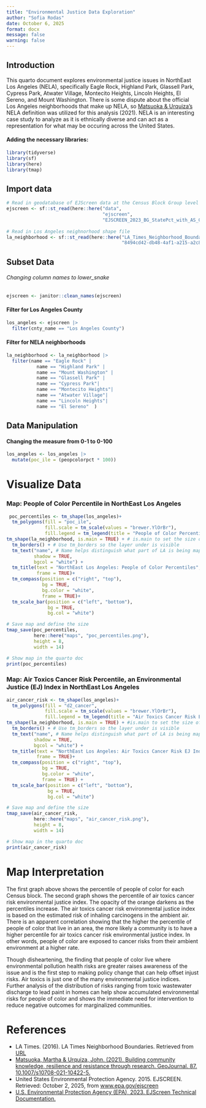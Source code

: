 ```yaml
---
title: "Environmental Justice Data Exploration"
author: "Sofia Rodas"
date: October 6, 2025
format: docx
message: false
warning: false
---
```


## Introduction
This quarto document explores environmental justice issues in NorthEast Los Angeles (NELA), specifically Eagle Rock, Highland Park, Glassell Park, Cypress Park, Atwater Village, Montecito Heights, Lincoln Heights, El Sereno, and Mount Washington. There is some dispute about the official Los Angeles neighborhoods that make up NELA, so [Matsuoka & Urquiza's](https://www.researchgate.net/publication/351828642_Building_community_knowledge_resilience_and_resistance_through_research) NELA definition was utilized for this analysis (2021). NELA is an interesting case study to analyze as it is ethnically diverse and can act as a representation for what may be occuring across the United States. 

 

#### Adding the necessary libraries:
```r
library(tidyverse)
library(sf)
library(here)
library(tmap)
```
## Import data
```r
# Read in geodatabase of EJScreen data at the Census Block Group level
ejscreen <- sf::st_read(here::here("data",
                                   "ejscreen",
                                   "EJSCREEN_2023_BG_StatePct_with_AS_CNMI_GU_VI.gdb")) 
 
# Read in Los Angeles neighnorhood shape file
la_neighborhood <- sf::st_read(here::here("LA_Times_Neighborhood_Boundaries-shp", 
                                          "8494cd42-db48-4af1-a215-a2c8f61e96a22020328-1-621do0.x5yiu.shp"))
```
## Subset Data
###### Changing column names to lower_snake
```r
ejscreen <- janitor::clean_names(ejscreen)
```

#### Filter for Los Angeles County 
```r
los_angeles <- ejscreen |> 
  filter(cnty_name == "Los Angeles County")
```

#### Filter for NELA neighborhoods
```r
la_neighborhood <- la_neighborhood |> 
  filter(name == "Eagle Rock" |
           name == "Highland Park" |
           name == "Mount Washington" | 
           name == "Glassell Park" | 
           name == "Cypress Park"| 
           name == "Montecito Heights"| 
           name == "Atwater Village"| 
           name == "Lincoln Heights"| 
           name == "El Sereno"  )
```

## Data Manipulation 
#### Changing the measure from 0-1 to 0-100
```r
los_angeles <- los_angeles |> 
  mutate(poc_ile = (peopcolorpct * 100))
```


# Visualize Data
### Map: People of Color Percentile in NorthEast Los Angeles 
```r
 poc_percentiles <- tm_shape(los_angeles)+
  tm_polygons(fill = "poc_ile", 
              fill.scale = tm_scale(values = "brewer.YlOrBr"),
              fill.legend = tm_legend(title = "People of Color Percentile")) +
tm_shape(la_neighborhood, is.main = TRUE) + # is.main to set the size of map
  tm_borders() + # Use tm_borders so the layer under is visible
  tm_text("name", # Name helps distinguish what part of LA is being mapped
          shadow = TRUE, 
          bgcol = "white") +
  tm_title(text = "NorthEast Los Angeles: People of Color Percentiles",
           frame = TRUE)+
  tm_compass(position = c("right", "top"), 
             bg = TRUE,
             bg.color = "white",
             frame = TRUE)+
  tm_scale_bar(position = c("left", "bottom"),
               bg = TRUE,
               bg.col = "white") 

# Save map and define the size
tmap_save(poc_percentiles, 
          here::here("maps", "poc_percentiles.png"),
          height = 8, 
          width = 14)

# Show map in the quarto doc 
print(poc_percentiles)
```
### Map: Air Toxics Cancer Risk Percentile, an Environmental Justice (EJ) Index in NorthEast Los Angeles 
```r
air_cancer_risk <- tm_shape(los_angeles)+
  tm_polygons(fill = "d2_cancer",
              fill.scale = tm_scale(values = "brewer.YlOrBr"),
              fill.legend = tm_legend(title = "Air Toxics Cancer Risk EJ Index Percentile")) +
tm_shape(la_neighborhood, is.main = TRUE) + #is.main to set the size of the map
  tm_borders() + # Use tm_borders so the layer under is visible
  tm_text("name", # Name helps distinguish what part of LA is being mapped
          shadow = TRUE, 
          bgcol = "white") +
  tm_title(text = "NorthEast Los Angeles: Air Toxics Cancer Risk EJ Index Percentiles",
           frame = TRUE)+
  tm_compass(position = c("right", "top"), 
             bg = TRUE,
             bg.color = "white",
             frame = TRUE) +
  tm_scale_bar(position = c("left", "bottom"),
               bg = TRUE,
               bg.col = "white")

# Save map and define the size
tmap_save(air_cancer_risk, 
          here::here("maps", "air_cancer_risk.png"), 
          height = 8, 
          width = 14)

# Show map in the quarto doc 
print(air_cancer_risk)
```

# Map Interpretation
The first graph above shows the percentile of people of color for each Census block. The second graph shows the percentile of air toxics cancer risk environmental justice index. The opacity of the orange darkens as the percentiles increase. The air toxics cancer risk environmental justice index is based on the estimated risk of inhaling carcinogens in the ambient air. There is an apparent correlation showing that the higher the percentile of people of color that live in an area, the more likely a community is to have a higher percentile for air toxics cancer risk environmental justice index. In other words, people of color are exposed to cancer risks from their ambient environment at a higher rate.

Though disheartening, the finding that people of color live where environmental pollution health risks are greater raises awareness of the issue and is the first step to making policy change that can help offset injust risks. Air toxics is just one of the many environmental justice indices. Further analysis of the distribution of risks ranging from toxic wastewater discharge to lead paint in homes can help show accumulated environmental risks for people of color and shows the immediate need for intervention to reduce negative outcomes for marginalized communities.
 

# References

- LA Times. (2016). LA Times Neighborhood Boundaries. Retrieved from [URL](https://geohub.lacity.org/datasets/d6c55385a0e749519f238b77135eafac_0/about)
- [Matsuoka, Martha & Urquiza, John. (2021). Building community knowledge, resilience and resistance through research. GeoJournal. 87. 10.1007/s10708-021-10422-5.](https://www.researchgate.net/publication/351828642_Building_community_knowledge_resilience_and_resistance_through_research)
- United States Environmental Protection Agency. 2015. EJSCREEN. Retrieved: October 2, 2025, from  [www.epa.gov/ejscreen](www.epa.gov/ejscreen)
- [U.S. Environmental Protection Agency (EPA), 2023. EJScreen Technical Documentation.](https://drive.google.com/file/d/1nG6Nj1bXfzQFOVMO8Km3eNy4SWu1YcIQ/view)